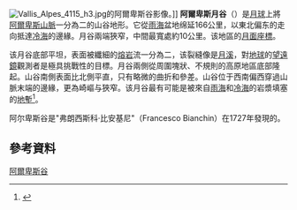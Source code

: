 [[Image:Vallis_Alpes_4115_h3.jpg|thumb]]的阿爾卑斯谷影像。]]
'''阿爾卑斯月谷'''（{{lang-it|Alpine Valley}}）是[[月球|月球]]上將[[阿爾卑斯山脈_(月球)|阿爾卑斯山脈]]一分為二的山谷地形。它從[[雨海|雨海]]盆地绵延166公里，以東北偏东的走向抵達[[冷海|冷海]]的邊緣。月谷兩端狹窄，中間最寬處約10公里。该地區的[[月面座標|月面座標]]{{coord|48.5|N|3.2|E|globe:Moon|display=title,inline}}。

该月谷底部平坦，表面被纖細的[[熔岩|熔岩]]流一分為二，该裂縫像是[[月溪|月溪]]，對[[地球|地球]]的[[望遠鏡|望遠鏡]]觀測者是極具挑戰性的目標。月谷兩側從周圍塊狀、不規則的高原地區底部隆起。山谷南側表面比北側平直，只有略微的曲折和參差。山谷位于西南偏西穿過山脈末端的邊緣，更為崎嶇与狹窄。该月谷最有可能是被來自[[雨海|雨海]]和[[冷海|冷海]]的岩漿填塞的[[地塹|地塹]]<ref>{{cite book |last=Legault |first=Thierry |author2=Serge Brunier  |title=New Atlas of the Moon |year=2006 |publisher=Firefly Books|isbn=978-1-55407-173-9 |page=85}}</ref>。

阿尔卑斯谷是"弗朗西斯科·比安基尼"（Francesco Bianchin）在1727年發現的。

== 參考資料 ==
{{reflist}}

[[Category:月谷|阿爾卑斯谷]]

{{Moon-stub}}